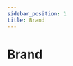 ```yaml
---
sidebar_position: 1
title: Brand
---
```



# Brand

<FileCardContainer>
  <FileCard 
    title="Brand Book"
    description="Brand Book"
    link={brandBook1}
  />
  <FileCard 
    title="Brand Book2"
    description="Brand Book2"
    link={brandBook2}
  />
</FileCardContainer>